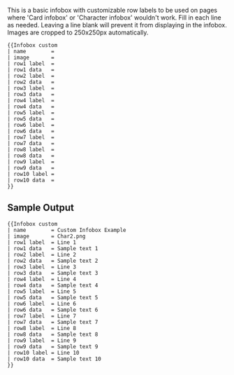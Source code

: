 {{doc/start}}
This is a basic infobox with customizable row labels to be used on pages where 'Card infobox' or 'Character infobox' wouldn't work.
Fill in each line as needed. Leaving a line blank will prevent it from displaying in the infobox.
Images are cropped to 250x250px automatically.

<pre style="overflow: auto;">
{{Infobox custom
| name        =
| image       =
| row1 label  =
| row1 data   =
| row2 label  =
| row2 data   =
| row3 label  =
| row3 data   =
| row4 label  =
| row4 data   =
| row5 label  =
| row5 data   =
| row6 label  =
| row6 data   =
| row7 label  =
| row7 data   =
| row8 label  =
| row8 data   =
| row9 label  =
| row9 data   =
| row10 label =
| row10 data  =
}}
</pre>

== Sample Output ==

{{Infobox custom
| name        = Custom Infobox Example
| image       = Char2.png
| row1 label  = Line 1
| row1 data   = Sample text 1
| row2 label  = Line 2
| row2 data   = Sample text 2
| row3 label  = Line 3
| row3 data   = Sample text 3
| row4 label  = Line 4
| row4 data   = Sample text 4
| row5 label  = Line 5
| row5 data   = Sample text 5
| row6 label  = Line 6
| row6 data   = Sample text 6
| row7 label  = Line 7
| row7 data   = Sample text 7
| row8 label  = Line 8
| row8 data   = Sample text 8
| row9 label  = Line 9
| row9 data   = Sample text 9
| row10 label = Line 10
| row10 data  = Sample text 10
}}

<pre style="overflow: auto;">
{{Infobox custom
| name        = Custom Infobox Example
| image       = Char2.png
| row1 label  = Line 1
| row1 data   = Sample text 1
| row2 label  = Line 2
| row2 data   = Sample text 2
| row3 label  = Line 3
| row3 data   = Sample text 3
| row4 label  = Line 4
| row4 data   = Sample text 4
| row5 label  = Line 5
| row5 data   = Sample text 5
| row6 label  = Line 6
| row6 data   = Sample text 6
| row7 label  = Line 7
| row7 data   = Sample text 7
| row8 label  = Line 8
| row8 data   = Sample text 8
| row9 label  = Line 9
| row9 data   = Sample text 9
| row10 label = Line 10
| row10 data  = Sample text 10
}}
</pre>
{{clear}}
{{doc/end}}